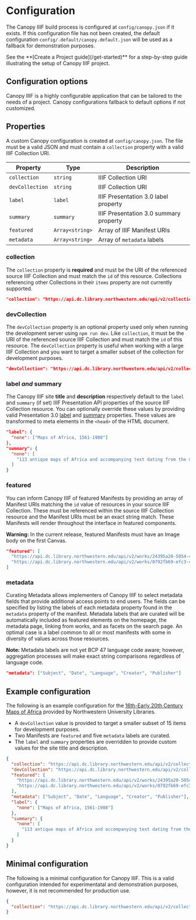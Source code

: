 
# Configuration

The Canopy IIIF build process is configured at `config/canopy.json` if it exists. If this configuration file has not been created, the default configuration `config/.default/canopy.default.json` will be used as a fallback for demonstration purposes.

<Callout type="info">
  See the **[Create a Project guide](/get-started)** for a step-by-step guide
  illustrating the setup of Canopy IIIF project.
</Callout>

## Configuration options

Canopy IIIF is a highly configurable application that can be tailored to the needs of a project. Canopy configurations fallback to default options if not customized.

<Cards>
  <Card title="Basic" href="/configuration#basic-configuration" />
  <Card title="Search" href="/configuration/search" />
  <Card title="Locale" href="/configuration/locale" />
  <Card title="Map" href="/configuration/map" />
  <Card title="Theme" href="/configuration/theme" />
</Cards>

## Properties

A custom Canopy configuration is created at `config/canopy.json`. The file must be a valid JSON and must contain a `collection` property with a valid IIIF Collection URI.

| Property        | Type            | Description                            |
| --------------- | --------------- | -------------------------------------- |
| `collection`    | `string`        | IIIF Collection URI                    |
| `devCollection` | `string`        | IIIF Collection URI                    |
| `label`         | `label `        | IIIF Presentation 3.0 label property   |
| `summary`       | `summary`       | IIIF Presentation 3.0 summary property |
| `featured`      | `Array<string>` | Array of IIIF Manifest URIs            |
| `metadata`      | `Array<string>` | Array of `metadata` labels             |

### collection

The `collection` property is **required** and must be the URI of the referenced source IIIF Collection and must match the `id` of this resource. Collections referencing other Collections in their `items` property are not currently supported.

```json
"collection": "https://api.dc.library.northwestern.edu/api/v2/collections/1c2e2200-c12d-4c7f-8b87-a935c349898a?as=iiif&size=500"
```

### devCollection

The `devCollection` property is an optional property used only when running the development server using `npm run dev`. Like `collection`, it must be the URI of the referenced source IIIF Collection and must match the `id` of this resource. The `devCollection` property is useful when working with a large IIIF Collection and you want to target a smaller subset of the collection for development purposes.

```json
"devCollection": "https://api.dc.library.northwestern.edu/api/v2/collections/1c2e2200-c12d-4c7f-8b87-a935c349898a?as=iiif&size=25"
```

### label _and_ summary

The Canopy IIIF site **title** and **description** respectively default to the `label` and `summary` (if set) IIIF Presentation API properties of the source IIIF Collection resource. You can optionally override these values by providing valid Presentation 3.0 [label](https://iiif.io/api/presentation/3.0/#label) and [summary](https://iiif.io/api/presentation/3.0/#summary) properties. These values are transformed to meta elements in the `<head>` of the HTML document.

```json
"label": {
  "none": ["Maps of Africa, 1561-1908"]
},
"summary": {
  "none": [
    "113 antique maps of Africa and accompanying text dating from the mid-16th Century to the early 20th Century."
  ]
}
```

### featured

You can inform Canopy IIIF of featured Manifests by providing an array of Manifest URIs matching the `id` value of resources in your source IIIF Collection. These must be referenced within the source IIIF Collection resource and the Manifest URIs must be an exact string match. These Manifests will render throughout the interface in featured components.

**Warning:** In the current release, featured Manifests must have an Image body on the first Canvas.

```json
"featured": [
  "https://api.dc.library.northwestern.edu/api/v2/works/24395a20-5054-4ad1-8dd8-04a230f4740b?as=iiif",
  "https://api.dc.library.northwestern.edu/api/v2/works/0792fb69-efc3-4793-90e0-97362c67ac0e?as=iiif"
]
```

### metadata

Curating Metadata allows implementers of Canopy IIIF to select metadata fields that provide additional access points to end users. The fields can be specified by listing the labels of each metadata property found in the `metadata` property of the manifest. Metadata labels that are curated will be automatically included as featured elements on the homepage, the metadata page, linking from works, and as facets on the search page. An optimal case is a label common to all or most manifests with some in diversity of values across those resources.

**Note:** Metadata labels are not yet BCP 47 language code aware; however, aggregation processes will make exact string comparisons regardless of language code.

```json
"metadata": ["Subject", "Date", "Language", "Creator", "Publisher"]
```

## Example configuration

The following is an example configuration for the [16th-Early 20th Century Maps of Africa](https://dc.library.northwestern.edu/search?collection=16th-Early%2020th%20Century%20Maps%20of%20Africa) provided by Northwestern University Libraries.

- A `devCollection` value is provided to target a smaller subset of 15 items for development purposes.
- Two Manifests are `featured` and five `metadata` labels are curated.
- The `label` and `summary` properties are overridden to provide custom values for the site title and description.

```json copy filename="config/canopy.json"
{
  "collection": "https://api.dc.library.northwestern.edu/api/v2/collections/1c2e2200-c12d-4c7f-8b87-a935c349898a?as=iiif&size=500",
  "devCollection": "https://api.dc.library.northwestern.edu/api/v2/collections/1c2e2200-c12d-4c7f-8b87-a935c349898a?as=iiif&size=25",
  "featured": [
    "https://api.dc.library.northwestern.edu/api/v2/works/24395a20-5054-4ad1-8dd8-04a230f4740b?as=iiif",
    "https://api.dc.library.northwestern.edu/api/v2/works/0792fb69-efc3-4793-90e0-97362c67ac0e?as=iiif"
  ],
  "metadata": ["Subject", "Date", "Language", "Creator", "Publisher"],
  "label": {
    "none": ["Maps of Africa, 1561-1908"]
  },
  "summary": {
    "none": [
      "113 antique maps of Africa and accompanying text dating from the mid-16th Century to the early 20th Century."
    ]
  }
}
```

## Minimal configuration

The following is a minimal configuration for Canopy IIIF. This is a valid configuration intended for experimentatal and demonstration purposes, however, it is not recommended for production use.

```json copy filename="config/canopy.json"
{
  "collection": "https://api.dc.library.northwestern.edu/api/v2/collections/1c2e2200-c12d-4c7f-8b87-a935c349898a?as=iiif&size=500"
}
```
